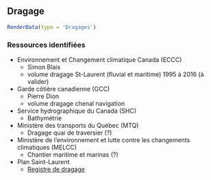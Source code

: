 ## Dragage

```r
RenderData(type = 'Dragages')
```


### Ressources identifiées

- Environnement et Changement climatique Canada (ECCC)
  - Simon Blais
  - volume dragage St-Laurent (fluvial et maritime) 1995 à 2016 (à valider)
- Garde côtière canadienne (GCC)
  - Pierre Dion 
  - volume dragage chenal navigation
- Service hydrographique du Canada (SHC)
  - Bathymétrie
- Ministère des transports du Québec (MTQ)
  - Dragage quai de traversier (?)
- Ministère de l'environnement et lutte contre les changements climatiques (MELCC)
  - Chantier maritime et marinas (?)
- Plan Saint-Laurent
  - [Registre de dragage](http://planstlaurent.qc.ca/fr/usages/registre_de_dragage.html)
